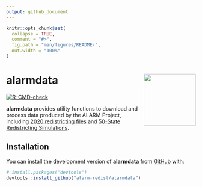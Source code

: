 ```yaml
---
output: github_document
---
```


<!-- README.md is generated from README.Rmd. Please edit that file -->

```r
knitr::opts_chunk$set(
  collapse = TRUE,
  comment = "#>",
  fig.path = "man/figures/README-",
  out.width = "100%"
)
```

# alarmdata <a href="https://alarm-redist.github.io/alarmdata/"><img src="man/figures/logo.png" align="right" height="138" /></a>

<!-- badges: start -->
[![R-CMD-check](https://github.com/alarm-redist/alarmdata/workflows/R-CMD-check/badge.svg)](https://github.com/alarm-redist/alarmdata/actions)
<!-- badges: end -->

**alarmdata** provides utility functions to download and process data produced by the ALARM Project, 
including [2020 redistricting files](https://alarm-redist.github.io/posts/2021-08-10-census-2020/) 
and [50-State Redistricting Simulations](https://doi.org/10.7910/DVN/SLCD3E).

## Installation

You can install the development version of **alarmdata** from [GitHub](https://github.com/) with:

``` r
# install.packages("devtools")
devtools::install_github("alarm-redist/alarmdata")
```
